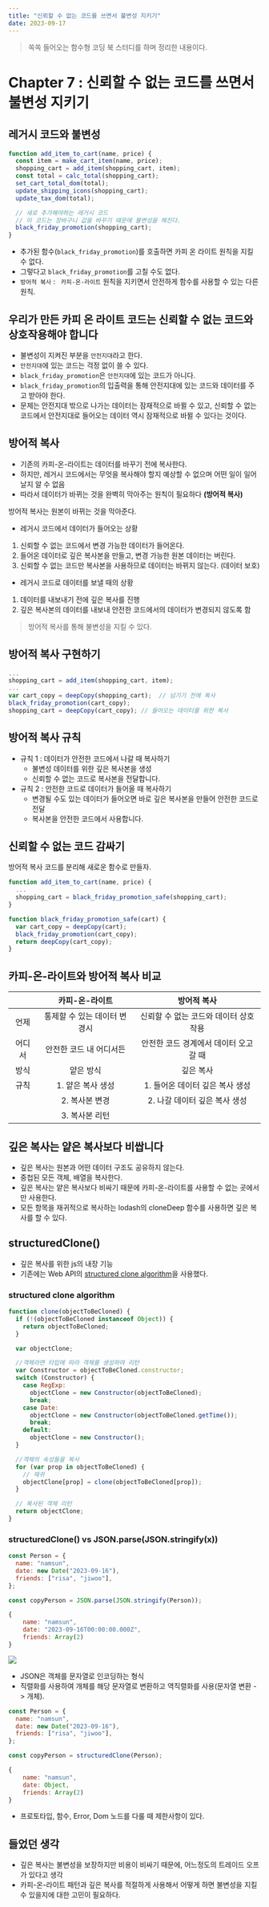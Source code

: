 ```yaml
---
title: "신뢰할 수 없는 코드를 쓰면서 불변성 지키기"
date: 2023-09-17
---
```


> 쏙쏙 들어오는 함수형 코딩 북 스터디를 하며 정리한 내용이다.

# Chapter 7 : 신뢰할 수 없는 코드를 쓰면서 불변성 지키기

## 레거시 코드와 불변성

```js
function add_item_to_cart(name, price) {
  const item = make_cart_item(name, price);
  shopping_cart = add_item(shopping_cart, item);
  const total = calc_total(shopping_cart);
  set_cart_total_dom(total);
  update_shipping_icons(shopping_cart);
  update_tax_dom(total);

  // 새로 추가해야하는 레거시 코드
  // 이 코드는 장바구니 값을 바꾸기 때문에 불변성을 해친다.
  black_friday_promotion(shopping_cart);
}
```

- 추가된 함수(`black_friday_promotion`)를 호출하면 카피 온 라이트 원칙을 지킬 수 없다.
- 그렇다고 `black_friday_promotion`를 고칠 수도 없다.
- `방어적 복사` : ` 카피-온-라이트` 원칙을 지키면서 안전하게 함수를 사용할 수 있는 다른 원칙.

## 우리가 만든 카피 온 라이트 코드는 신뢰할 수 없는 코드와 상호작용해야 합니다

- 불변성이 지켜진 부분을 `안전지대`라고 한다.
- `안전지대`에 있는 코드는 걱정 없이 쓸 수 있다.
- `black_friday_promotion`은 `안전지대`에 있는 코드가 아니다.
- `black_friday_promotion`의 입출력을 통해 안전지대에 있는 코드와 데이터를 주고 받아야 한다.
- 문제는 안전지대 밖으로 나가는 데이터는 잠재적으로 바뀔 수 있고, 신뢰할 수 없는 코드에서 안전지대로 들어오는 데이터 역시 잠재적으로 바뀔 수 있다는 것이다.

## 방어적 복사

- 기존의 카피-온-라이트는 데이터를 바꾸기 전에 복사한다.
- 하지만, 레거시 코드에서는 무엇을 복사해야 할지 예상할 수 없으며 어떤 일이 일어날지 알 수 없음
- 따라서 데이터가 바뀌는 것을 완벽히 막아주는 원칙이 필요하다 **(방어적 복사)**

방어적 복사는 원본이 바뀌는 것을 막아준다.

- 레거시 코드에서 데이터가 들어오는 상황

1. 신뢰할 수 없는 코드에서 변경 가능한 데이터가 들어온다.
2. 들어온 데이터로 깊은 복사본을 만들고, 변경 가능한 원본 데이터는 버린다.
3. 신뢰할 수 없는 코드만 복사본을 사용하므로 데이터는 바뀌지 않는다. (데이터 보호)

- 레거시 코드로 데이터를 보낼 때의 상황

1. 데이터를 내보내기 전에 깊은 복사를 진행
2. 깊은 복사본의 데이터를 내보내 안전한 코드에서의 데이터가 변경되지 않도록 함

> 방어적 복사를 통해 불변성을 지킬 수 있다.

## 방어적 복사 구현하기

```js
...
shopping_cart = add_item(shopping_cart, item);
...
var cart_copy = deepCopy(shopping_cart);  // 넘기기 전에 복사
black_friday_promotion(cart_copy);
shopping_cart = deepCopy(cart_copy); // 들어오는 데이터를 위한 복사
```

## 방어적 복사 규칙

- 규칙 1 : 데이터가 안전한 코드에서 나갈 때 복사하기
  - 불변성 데이터를 위한 깊은 복사본을 생성
  - 신뢰할 수 없는 코드로 복사본을 전달합니다.
- 규칙 2 : 안전한 코드로 데이터가 들어올 때 복사하기
  - 변경될 수도 있는 데이터가 들어오면 바로 깊은 복사본을 만들어 안전한 코드로 전달
  - 복사본을 안전한 코드에서 사용합니다.

## 신뢰할 수 없는 코드 감싸기

방어적 복사 코드를 분리해 새로운 함수로 만들자.

```js
function add_item_to_cart(name, price) {
  ...
  shopping_cart = black_friday_promotion_safe(shopping_cart);
}

function black_friday_promotion_safe(cart) {
  var cart_copy = deepCopy(cart);
  black_friday_promotion(cart_copy);
  return deepCopy(cart_copy);
}
```

## 카피-온-라이트와 방어적 복사 비교

|        |        카피-온-라이트        |              방어적 복사               |
| :----: | :--------------------------: | :------------------------------------: |
|  언제  | 통제할 수 있는 데이터 변경시 | 신뢰할 수 없는 코드와 데이터 상호작용  |
| 어디서 |   안전한 코드 내 어디서든    | 안전한 코드 경계에서 데이터 오고 갈 때 |
|  방식  |          얕은 방식           |               깊은 복사                |
|  규칙  |      1. 얕은 복사 생성       |    1. 들어온 데이터 깊은 복사 생성     |
|        |        2. 복사본 변경        |     2. 나갈 데이터 깊은 복사 생성      |
|        |        3. 복사본 리턴        |                                        |

## 깊은 복사는 얕은 복사보다 비쌉니다

- 깊은 복사는 원본과 어떤 데이터 구조도 공유하지 않는다.
- 중첩된 모든 객체, 배열을 복사한다.
- 깊은 복사는 얕은 복사보다 비싸기 때문에 카피-온-라이트를 사용할 수 없는 곳에서만 사용한다.
- 모든 항목을 재귀적으로 복사하는 lodash의 cloneDeep 함수를 사용하면 깊은 복사를 할 수 있다.

## structuredClone()

- 깊은 복사를 위한 js의 내장 기능
- 기존에는 Web API의 [structured clone algorithm](https://developer.mozilla.org/en-US/docs/Web/API/Web_Workers_API/Structured_clone_algorithm)을 사용했다.

### structured clone algorithm

```js
function clone(objectToBeCloned) {
  if (!(objectToBeCloned instanceof Object)) {
    return objectToBeCloned;
  }

  var objectClone;

  //객체라면 타입에 따라 객체를 생성하여 리턴
  var Constructor = objectToBeCloned.constructor;
  switch (Constructor) {
    case RegExp:
      objectClone = new Constructor(objectToBeCloned);
      break;
    case Date:
      objectClone = new Constructor(objectToBeCloned.getTime());
      break;
    default:
      objectClone = new Constructor();
  }

  //객체의 속성들을 복사
  for (var prop in objectToBeCloned) {
    // 재귀
    objectClone[prop] = clone(objectToBeCloned[prop]);
  }

  // 복사된 객체 리턴
  return objectClone;
}
```

### structuredClone() vs JSON.parse(JSON.stringify(x))

```js
const Person = {
  name: "namsun",
  date: new Date("2023-09-16"),
  friends: ["risa", "jiwoo"],
};

const copyPerson = JSON.parse(JSON.stringify(Person));
```

```js
{
    name: "namsun",
    date: "2023-09-16T00:00:00.000Z",
    friends: Array(2)
}
```

![](https://velog.velcdn.com/images/nsunny0908/post/3f67e9b0-d221-46ab-8130-fe006303b415/image.png)

- JSON은 객체를 문자열로 인코딩하는 형식
- 직렬화를 사용하여 개체를 해당 문자열로 변환하고 역직렬화를 사용(문자열 변환 -> 개체).

```js
const Person = {
  name: "namsun",
  date: new Date("2023-09-16"),
  friends: ["risa", "jiwoo"],
};

const copyPerson = structuredClone(Person);
```

```js
{
    name: "namsun",
    date: Object,
    friends: Array(2)
}
```

- 프로토타입, 함수, Error, Dom 노드를 다룰 때 제한사항이 있다.

## 들었던 생각

- 깊은 복사는 불변성을 보장하지만 비용이 비싸기 때문에, 어느정도의 트레이드 오프가 있다고 생각
- 카피-온-라이트 패턴과 깊은 복사를 적절하게 사용해서 어떻게 하면 불변성을 지킬 수 있을지에 대한 고민이 필요하다.

